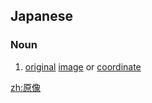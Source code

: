 ==Japanese==
{{ja-kanjitab|原|像}}

===Noun===
{{ja-noun|げんぞう}}

# [[original]] [[image]] or [[coordinate]]

[[zh:原像]]